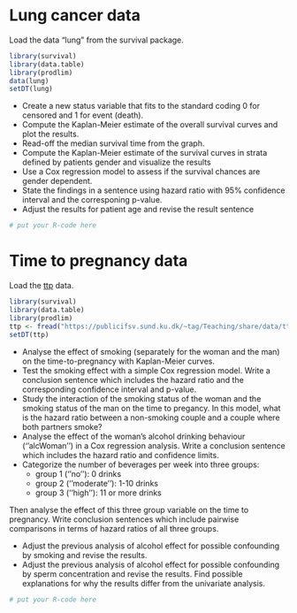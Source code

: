 # Lung cancer data

Load the data "lung" from the survival package.

```r
library(survival)
library(data.table)
library(prodlim)
data(lung)
setDT(lung) 
```

-   Create a new status variable that fits to the standard coding 0 for censored and 1 for event (death).
-   Compute the Kaplan-Meier estimate of the overall survival curves and plot the results.
-   Read-off the median survival time from the graph.
-   Compute the Kaplan-Meier estimate of the survival curves in strata defined by patients gender and visualize the results
-   Use a Cox regression model to assess if the survival chances are gender dependent.
-   State the findings in a sentence using hazard ratio with 95% confidence interval and the corresponing p-value.
-   Adjust the results for patient age and revise the result sentence

```r
# put your R-code here  
```


# Time to pregnancy data

Load the [ttp](https://publicifsv.sund.ku.dk/~tag/Teaching/share/data/ttp.html) data.

```r
library(survival)
library(data.table)
library(prodlim)
ttp <- fread("https://publicifsv.sund.ku.dk/~tag/Teaching/share/data/ttp.txt")
setDT(ttp) 
```

-   Analyse the effect of smoking (separately for the woman and the man) on the time-to-pregnancy with Kaplan-Meier curves.
-   Test the smoking effect with a simple Cox regression model. Write a conclusion sentence which includes the hazard ratio and the corresponding confidence interval and p-value.
-   Study the interaction of the smoking status of the woman and the smoking status of the man on the time to pregancy. In this model, what is the hazard ratio between a non-smoking couple and a couple where both partners smoke?
-   Analyse the effect of the woman's alcohol drinking behaviour (''alcWoman'') in a Cox regression analysis. Write a conclusion sentence which includes the hazard ratio and confidence limits.
-   Categorize the number of beverages per week into three groups:  
    -   group 1 (''no''): 0 drinks
    -   group 2 (''moderate''): 1-10 drinks
    -   group 3 (''high''): 11 or more drinks

Then analyse the effect of this three group variable on the time to pregnancy. Write conclusion sentences which include pairwise comparisons in terms of hazard ratios of all three groups. 

-   Adjust the previous analysis of alcohol effect for possible confounding by smoking and revise the results.
-   Adjust the previous analysis of alcohol effect for possible confounding by sperm concentration and revise the results. Find possible explanations for why the results differ from the univariate analysis.

```r
# put your R-code here  
```

